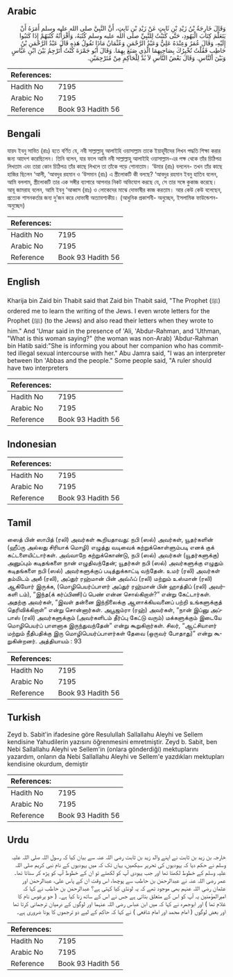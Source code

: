 ## Arabic


<div dir="rtl" lang="ar" style={{fontSize:'larger',backgroundColor:'#f8f9fa',padding:20}}>
وَقَالَ خَارِجَةُ بْنُ زَيْدِ بْنِ ثَابِتٍ عَنْ زَيْدِ بْنِ ثَابِتٍ، أَنَّ النَّبِيَّ صلى الله عليه وسلم أَمَرَهُ أَنْ يَتَعَلَّمَ كِتَابَ الْيَهُودِ، حَتَّى كَتَبْتُ لِلنَّبِيِّ صلى الله عليه وسلم كُتُبَهُ، وَأَقْرَأْتُهُ كُتُبَهُمْ إِذَا كَتَبُوا إِلَيْهِ، وَقَالَ عُمَرُ وَعِنْدَهُ عَلِيٌّ وَعَبْدُ الرَّحْمَنِ وَعُثْمَانُ مَاذَا تَقُولُ هَذِهِ قَالَ عَبْدُ الرَّحْمَنِ بْنُ حَاطِبٍ فَقُلْتُ تُخْبِرُكَ بِصَاحِبِهِمَا الَّذِي صَنَعَ بِهِمَا‏.‏ وَقَالَ أَبُو جَمْرَةَ كُنْتُ أُتَرْجِمُ بَيْنَ ابْنِ عَبَّاسٍ وَبَيْنَ النَّاسِ‏.‏ وَقَالَ بَعْضُ النَّاسِ لاَ بُدَّ لِلْحَاكِمِ مِنْ مُتَرْجِمَيْنِ‏.‏
</div>
<div style={{backgroundColor:'#f8f9fa',padding:20, marginBottom: 10}}><table> <thead> <tr> <th>References:</th> <th></th> </tr> </thead> <tbody><tr><td>Hadith No</td><td>7195</td></tr><tr><td>Arabic No</td><td>7195</td></tr><tr><td>Reference</td><td>Book 93 Hadith 56</td></tr></tbody></table></div>

## Bengali


<div dir="ltr" lang="bn" style={{fontSize:'larger',backgroundColor:'#f8f9fa',padding:20}}>
যায়দ ইবনু সাবিত (রাঃ) হতে বর্ণিত যে, নবী সাল্লাল্লাহু আলাইহি ওয়াসাল্লাম তাকে ইয়াহূদীদের লিখন পদ্ধতি শিক্ষা করার জন্য আদেশ করেছিলেন। তিনি বলেন, যার ফলে আমি নবী সাল্লাল্লাহু আলাইহি ওয়াসাল্লাম-এর পক্ষ থেকে তাঁর চিঠিপত্র লিখতাম এবং তারা কোন চিঠিপত্র তাঁর কাছে লিখলে তা তাঁকে পড়ে শোনাতাম। ‘উমার (রাঃ) বললেন- তখন তাঁর কাছে হাজির ছিলেন ‘আলী, ‘আবদুর রহমান ও ‘উসমান (রাঃ) এ স্ত্রীলোকটি কী বলছে? ‘আবদুর রহমান ইবনু হাতিব বলেন, আমি বললাম, স্ত্রীলোকটি তার এক সঙ্গীর ব্যাপারে আপনার নিকট অভিযোগ করছে যে, সে তার সঙ্গে কুকাজ করেছে। আবূ জামরাহ বলেন, আমি ইবনু ‘আব্বাস (রাঃ) ও লোকেদের মাঝে দোভাষীর কাজ করতাম। আর কেউ কেউ বলেছেন, প্রত্যেক শাসনকর্তার জন্য দু’জন করে দোভাষী অত্যাবশ্যকীয়। (আধুনিক প্রকাশনী- অনুচ্ছেদ, ইসলামিক ফাউন্ডেশন- অনুচ্ছেদ)
</div>
<div style={{backgroundColor:'#f8f9fa',padding:20, marginBottom: 10}}><table> <thead> <tr> <th>References:</th> <th></th> </tr> </thead> <tbody><tr><td>Hadith No</td><td>7195</td></tr><tr><td>Arabic No</td><td>7195</td></tr><tr><td>Reference</td><td>Book 93 Hadith 56</td></tr></tbody></table></div>

## English


<div dir="ltr" lang="en" style={{fontSize:'larger',backgroundColor:'#f8f9fa',padding:20}}>
Kharija bin Zaid bin Thabit said that Zaid bin Thabit said, "The Prophet (ﷺ) ordered me to learn the writing of the Jews. I even wrote letters for the Prophet (ﷺ) (to the Jews) and also read their letters when they wrote to him." And 'Umar said in the presence of 'Ali, 'Abdur-Rahman, and 'Uthman, "What is this woman saying?" (the woman was non-Arab) 'Abdur-Rahman bin Hatib said:"She is informing you about her companion who has committed illegal sexual intercourse with her." Abu Jamra said, "I was an interpreter between Ibn 'Abbas and the people." Some people said, "A ruler should have two interpreters
</div>
<div style={{backgroundColor:'#f8f9fa',padding:20, marginBottom: 10}}><table> <thead> <tr> <th>References:</th> <th></th> </tr> </thead> <tbody><tr><td>Hadith No</td><td>7195</td></tr><tr><td>Arabic No</td><td>7195</td></tr><tr><td>Reference</td><td>Book 93 Hadith 56</td></tr></tbody></table></div>

## Indonesian


<div dir="ltr" lang="id" style={{fontSize:'larger',backgroundColor:'#f8f9fa',padding:20}}>

</div>
<div style={{backgroundColor:'#f8f9fa',padding:20, marginBottom: 10}}><table> <thead> <tr> <th>References:</th> <th></th> </tr> </thead> <tbody><tr><td>Hadith No</td><td>7195</td></tr><tr><td>Arabic No</td><td>7195</td></tr><tr><td>Reference</td><td>Book 93 Hadith 56</td></tr></tbody></table></div>

## Tamil


<div dir="ltr" lang="ta" style={{fontSize:'larger',backgroundColor:'#f8f9fa',padding:20}}>
ஸைத் பின் ஸாபித் (ரலி) அவர்கள் கூறியதாவது: நபி (ஸல்) அவர்கள், யூதர்களின் (ஹீப்ரு அல்லது சிரியாக் மொழி) எழுத்து வடிவைக் கற்றுக்கொள்ளும்படி எனக் குக் கட்டளையிட்டார்கள். அவ்வாறே கற்றுக்கொண்டு, நபி (ஸல்) அவர்கள் (யூதர்களுக்கு) அனுப்பும் கடிதங்களை நான் எழுதிவந்தேன்; யூதர்கள் நபி (ஸல்) அவர்களுக்கு எழுதும் கடிதங்களை நபி (ஸல்) அவர்களுக்குப் படித்துக்காட்டி வந்தேன். உமர் (ரலி) அவர்கள் தம்மிடம் அலீ (ரலி), அப்துர் ரஹ்மான் பின் அவ்ஃப் (ரலி) மற்றும் உஸ்மான் (ரலி) ஆகியோர் இருக்க, (மொழிபெயர்ப்பாளர் அப்துர் ரஹ்மான் பின் ஹாத்திப் (ரலி) அவர்களி டம்), “இந்த(க் கர்ப்பிணி)ப் பெண் என்ன சொல்கிறாள்?” என்று கேட்டார்கள். அதற்கு அவர்கள், “இவள் தன்னை இந்நிலைக்கு ஆளாக்கியவனைப் பற்றி உங்களுக்குத் தெரிவிக்கிறாள்” என்று சொன்னார்கள். அபூஜம்ரா (ரஹ்) அவர்கள், “நான் இப்னு அப்பாஸ் (ரலி) அவர்களுக்கும் (அவர்களிடம் தீர்ப்பு கேட்டு வரும்) மக்களுக்கும் இடையே மொழிபெயர்ப் பாளனாக இருந்துவந்தேன்” என்று கூறுகிறார்கள். சிலர், “ஆட்சியாளர் மற்றும் நீதிபதிக்கு இரு மொழிபெயர்ப்பாளர்கள் தேவை (ஒருவர் போதாது)” என்று கூறுகின்றனர். அத்தியாயம் : 93
</div>
<div style={{backgroundColor:'#f8f9fa',padding:20, marginBottom: 10}}><table> <thead> <tr> <th>References:</th> <th></th> </tr> </thead> <tbody><tr><td>Hadith No</td><td>7195</td></tr><tr><td>Arabic No</td><td>7195</td></tr><tr><td>Reference</td><td>Book 93 Hadith 56</td></tr></tbody></table></div>

## Turkish


<div dir="ltr" lang="tr" style={{fontSize:'larger',backgroundColor:'#f8f9fa',padding:20}}>
Zeyd b. Sabit'in ifadesine göre Resulullah Sallallahu Aleyhi ve Sellem kendisine Yahudilerin yazısını öğrenmesini emretmiştir. Zeyd b. Sabit, ben Nebi Sallallahu Aleyhi ve Sellem'in (onlara gönderdiği) mektuplarını yazardım, onların da Nebi Sallallahu Aleyhi ve Sellem'e yazdıkları mektupları kendisine okurdum, demiştir
</div>
<div style={{backgroundColor:'#f8f9fa',padding:20, marginBottom: 10}}><table> <thead> <tr> <th>References:</th> <th></th> </tr> </thead> <tbody><tr><td>Hadith No</td><td>7195</td></tr><tr><td>Arabic No</td><td>7195</td></tr><tr><td>Reference</td><td>Book 93 Hadith 56</td></tr></tbody></table></div>

## Urdu


<div dir="rtl" lang="ur" style={{fontSize:'larger',backgroundColor:'#f8f9fa',padding:20}}>
خارجہ بن زید بن ثابت نے اپنے والد زید بن ثابت رضی اللہ عنہ سے بیان کیا کہ رسول اللہ صلی اللہ علیہ وسلم نے حکم دیا کہ یہودیوں کی تحریر سیکھیں، یہاں تک کہ میں یہودیوں کے نام نبی کریم صلی اللہ علیہ وسلم کے خطوط لکھتا تھا اور جب یہودی آپ کو لکھتے تو ان کے خطوط آپ کو پڑھ کر سناتا تھا۔ عمر رضی اللہ عنہ نے عبدالرحمٰن بن حاطب سے پوچھا، اس وقت ان کے پاس علی، عبدالرحمٰن اور عثمان رضی اللہ عنہم بھی موجود تھے کہ یہ لونڈی کیا کہتی ہے؟ عبدالرحمٰن بن حاطب نے کہا کہ امیرالمؤمنین یہ آپ کو اس کے متعلق بتاتی ہے جس نے اس کے ساتھ زنا کیا ہے۔ ( جو یرغوس نام کا غلام تھا ) اور ابوجمرہ نے کہا کہ میں ابن عباس رضی اللہ عنہما اور لوگوں کے درمیان ترجمانی کرتا تھا اور بعض لوگوں ( امام محمد اور امام شافعی ) نے کہا کہ حاکم کے لیے دو ترجموں کا ہونا ضروری ہے۔
</div>
<div style={{backgroundColor:'#f8f9fa',padding:20, marginBottom: 10}}><table> <thead> <tr> <th>References:</th> <th></th> </tr> </thead> <tbody><tr><td>Hadith No</td><td>7195</td></tr><tr><td>Arabic No</td><td>7195</td></tr><tr><td>Reference</td><td>Book 93 Hadith 56</td></tr></tbody></table></div>